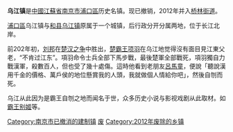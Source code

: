 {{unreferenced|time=2018-02-06T04:53:43+00:00}}
'''乌江镇'''是[[中國|中國]][[江蘇省|江蘇省]][[南京市|南京市]][[浦口區|浦口區]]历史名镇。现已撤销，2012年并入[[桥林街道|桥林街道]]。

[[浦口區|浦口區]]乌江镇与[[和县|和县]][[乌江镇_(和县)|乌江镇]]原属于一个城镇，后行政分开分属两地，位于长江北岸。

前202年初，[[刘邦|刘邦]]在[[楚汉之争|楚汉之争]]中胜出，[[楚霸王项羽|楚霸王项羽]]在乌江地觉得沒有面目見江東父老，“不肯过江东”。項羽命令士兵全部下馬步戰，最後楚軍全部戰死，項羽獨自力戰漢軍，殺數百人，但也受了幾十處傷。這時他看到老朋友[[呂馬童|呂馬童]]，便說「聽說漢用千金的價格、萬戶侯的地位懸賞我的人頭，我就做個人情給你吧」，然後自刎而死。

乌江从此因为是霸王自刎之地而闻名于世，众多历史小说与影视戏剧从此取材。如[[霸王别姬|霸王别姬]]等。

{{江苏行政区划小作品}}

[[Category:南京市已撤消的建制镇|Category:南京市已撤消的建制镇]]
[[Category:浦口区行政区划|废]]
[[Category:2012年废除的乡镇|Category:2012年废除的乡镇]]